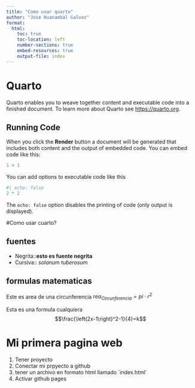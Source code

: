 ```yaml
---
title: "Como usar quarto"
author: "Jose Huanambal Galvez"
format:
  html:
    toc: true
    toc-location: left
    number-sections: true
    embed-resources: true
    output-file: index
---
```


# Quarto

Quarto enables you to weave together content and executable code into a finished document. To learn more about Quarto see <https://quarto.org>.

## Running Code

When you click the **Render** button a document will be generated that includes both content and the output of embedded code. You can embed code like this:

```r
1 + 1
```

You can add options to executable code like this 

```r
#| echo: false
2 * 2
```

The `echo: false` option disables the printing of code (only output is displayed).


#Como usar cuarto?

## fuentes

- Negrita::**esto es fuente negrita**
- Cursiva:: _solanum tuberosum_

## formulas matematicas

Este es area de una circunferencia $rea_{Circunferencia}=pi\cdot r^2$

Esta es una formula cualquiera $$\frac{\left(2x-1\right)^2-1}{4}=k$$


# Mi primera pagina web
1. Tener proyecto
1. Conectar mi prpyecto a github
1. tener un archivo en formato html llamado ´index.html´
1. Activar github pages




